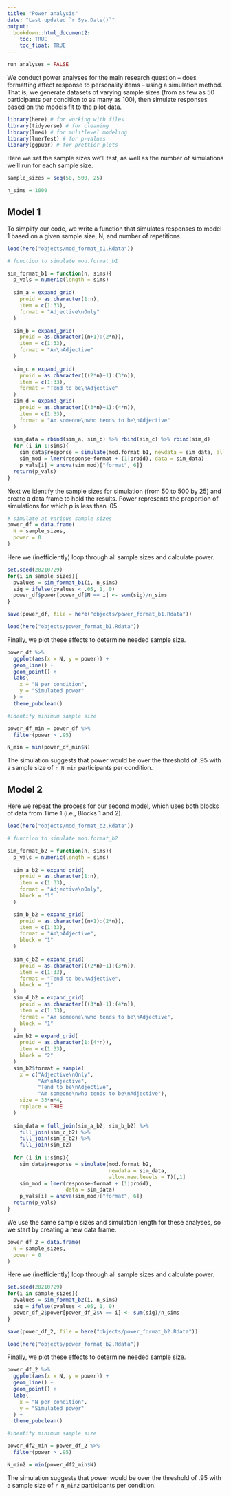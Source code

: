 ```yaml
---
title: "Power analysis"
date: "Last updated `r Sys.Date()`"
output: 
  bookdown::html_document2:
    toc: TRUE
    toc_float: TRUE
---
```


```r
run_analyses = FALSE
```


We conduct power analyses for the main research question -- does formatting affect response to personality items -- using a simulation method. That is, we generate datasets of varying sample sizes (from as few as 50 participants per condition to as many as 100), then simulate responses based on the models fit to the pilot data. 

```r
library(here) # for working with files
library(tidyverse) # for cleaning
library(lme4) # for mulitlevel modeling
library(lmerTest) # for p-values
library(ggpubr) # for prettier plots
```

Here we set the sample sizes we'll test, as well as the number of simulations we'll run for each sample size.

```r
sample_sizes = seq(50, 500, 25)

n_sims = 1000
```


## Model 1

To simplify our code, we write a function that simulates responses to model 1 based on a given sample size, N, and number of repetitions.

```r
load(here("objects/mod_format_b1.Rdata"))
```


```r
# function to simulate mod.format_b1

sim_format_b1 = function(n, sims){
  p_vals = numeric(length = sims)
  
  sim_a = expand_grid(
    proid = as.character(1:n),
    item = c(1:33),
    format = "Adjective\nOnly"
  )

  sim_b = expand_grid(
    proid = as.character((n+1):(2*n)),
    item = c(1:33),
    format = "Am\nAdjective"
  )
  
  sim_c = expand_grid(
    proid = as.character(((2*n)+1):(3*n)),
    item = c(1:33),
    format = "Tend to be\nAdjective"
  )
  sim_d = expand_grid(
    proid = as.character(((3*n)+1):(4*n)),
    item = c(1:33),
    format = "Am someone\nwho tends to be\nAdjective"
  )
  
  sim_data = rbind(sim_a, sim_b) %>% rbind(sim_c) %>% rbind(sim_d)
  for (i in 1:sims){
    sim_data$response = simulate(mod.format_b1, newdata = sim_data, allow.new.levels = T)[,1]
    sim_mod = lmer(response~format + (1|proid), data = sim_data)
    p_vals[i] = anova(sim_mod)["format", 6]}
  return(p_vals)
}
```

Next we identify the sample sizes for simulation (from 50 to 500 by 25) and create a data frame to hold the results. Power represents the proportion of simulations for which _p_ is less than .05.

```r
# simulate at various sample sizes
power_df = data.frame(
  N = sample_sizes,
  power = 0
)
```

Here we (inefficiently) loop through all sample sizes and calculate power.

```r
set.seed(20210729)
for(i in sample_sizes){
  pvalues = sim_format_b1(i, n_sims)
  sig = ifelse(pvalues < .05, 1, 0)
  power_df$power[power_df$N == i] <- sum(sig)/n_sims
}
```

```r
save(power_df, file = here("objects/power_format_b1.Rdata"))
```

```r
load(here("objects/power_format_b1.Rdata"))
```

Finally, we plot these effects to determine needed sample size.

```r
power_df %>% 
  ggplot(aes(x = N, y = power)) +
  geom_line() +
  geom_point() +
  labs(
    x = "N per condition",
    y = "Simulated power"
  ) +
  theme_pubclean()
```

```r
#identify minimum sample size

power_df_min = power_df %>% 
  filter(power > .95)

N_min = min(power_df_min$N)
```

The simulation suggests that power would be over the threshold of .95 with a sample size of `r N_min` participants per condition.

## Model 2

Here we repeat the process for our second model, which uses both blocks of data from Time 1 (i.e., Blocks 1 and 2).

```r
load(here("objects/mod_format_b2.Rdata"))
```


```r
# function to simulate mod.format_b2

sim_format_b2 = function(n, sims){
  p_vals = numeric(length = sims)
  
  sim_a_b2 = expand_grid(
    proid = as.character(1:n),
    item = c(1:33),
    format = "Adjective\nOnly",
    block = "1"
  )

  sim_b_b2 = expand_grid(
    proid = as.character((n+1):(2*n)),
    item = c(1:33),
    format = "Am\nAdjective",
    block = "1"
  )
  
  sim_c_b2 = expand_grid(
    proid = as.character(((2*n)+1):(3*n)),
    item = c(1:33),
    format = "Tend to be\nAdjective",
    block = "1"
  )
  sim_d_b2 = expand_grid(
    proid = as.character(((3*n)+1):(4*n)),
    item = c(1:33),
    format = "Am someone\nwho tends to be\nAdjective",
    block = "1"
  )
  sim_b2 = expand_grid(
    proid = as.character(1:(4*n)),
    item = c(1:33),
    block = "2"
  )
  sim_b2$format = sample(
    x = c("Adjective\nOnly",
          "Am\nAdjective",
          "Tend to be\nAdjective",
          "Am someone\nwho tends to be\nAdjective"), 
    size = 33*n*4,
    replace = TRUE
  )
  
  sim_data = full_join(sim_a_b2, sim_b_b2) %>% 
    full_join(sim_c_b2) %>% 
    full_join(sim_d_b2) %>% 
    full_join(sim_b2)
  
  for (i in 1:sims){
    sim_data$response = simulate(mod.format_b2, 
                                 newdata = sim_data, 
                                 allow.new.levels = T)[,1]
    sim_mod = lmer(response~format + (1|proid), 
                   data = sim_data)
    p_vals[i] = anova(sim_mod)["format", 6]}
  return(p_vals)
}
```

We use the same sample sizes and simulation length for these analyses, so we start by creating a new data frame.

```r
power_df_2 = data.frame(
  N = sample_sizes,
  power = 0
)
```

Here we (inefficiently) loop through all sample sizes and calculate power.

```r
set.seed(20210729)
for(i in sample_sizes){
  pvalues = sim_format_b2(i, n_sims)
  sig = ifelse(pvalues < .05, 1, 0)
  power_df_2$power[power_df_2$N == i] <- sum(sig)/n_sims
}
```

```r
save(power_df_2, file = here("objects/power_format_b2.Rdata"))
```

```r
load(here("objects/power_format_b2.Rdata"))
```

Finally, we plot these effects to determine needed sample size.

```r
power_df_2 %>% 
  ggplot(aes(x = N, y = power)) +
  geom_line() +
  geom_point() +
  labs(
    x = "N per condition",
    y = "Simulated power"
  ) +
  theme_pubclean()
```

```r
#identify minimum sample size

power_df2_min = power_df_2 %>% 
  filter(power > .95)

N_min2 = min(power_df2_min$N)
```

The simulation suggests that power would be over the threshold of .95 with a sample size of `r N_min2` participants per condition.

